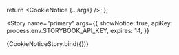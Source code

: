 
<Meta title="Components/CookieNotice" />

  return <CookieNotice {...args} />;
};

<Story
  name="primary"
  args={{
    showNotice: true,
    apiKey: process.env.STORYBOOK_API_KEY,
    expires: 14,
  }}
>
  {CookieNoticeStory.bind({})}
</Story>
